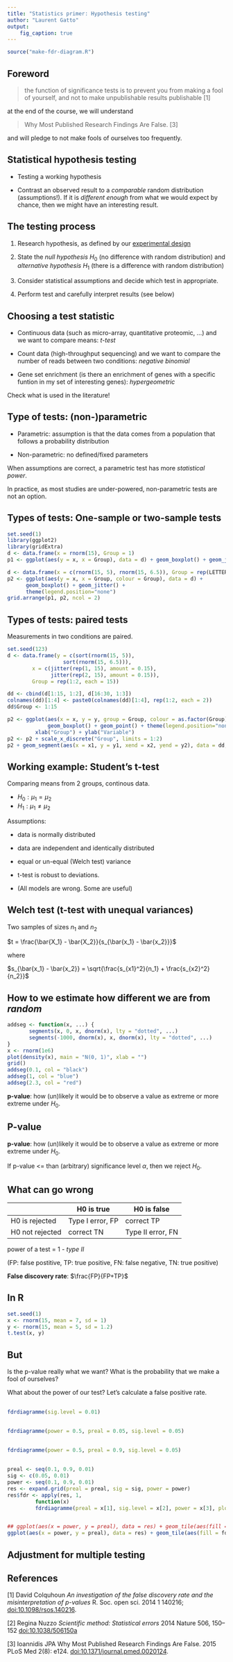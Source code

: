 ```yaml
---
title: "Statistics primer: Hypothesis testing"
author: "Laurent Gatto"
output:
    fig_caption: true
---
```


```r
source("make-fdr-diagram.R")
```
## Foreword

> the function of significance tests is to prevent you from making a
  fool of yourself, and not to make unpublishable results publishable
  [1]

at the end of the course, we will understand 

> Why Most Published Research Findings Are False. [3]

and will pledge to not make fools of ourselves too frequently.

## Statistical hypothesis testing

- Testing a working hypothesis

- Contrast an observed result to a *comparable* random distribution
  (assumptions!). If it is *different enough* from what we would
  expect by chance, then we might have an interesting result.

## The testing process

1. Research hypothesis, as defined by our [experimental
   design](https://github.com/lgatto/statistics-primer/blob/master/expdes-slides.pdf)

2. State the *null hypothesis* $H_0$ (no difference with random
   distribution) and *alternative hypothesis* $H_1$ (there is a difference
   with random distribution)

3. Consider statistical assumptions and decide which test in
   appropriate.

4. Perform test and carefully interpret results (see below)

## Choosing a test statistic

- Continuous data (such as micro-array, quantitative proteomic, ...)
  and we want to compare means: *t-test*

- Count data (high-throughput sequencing) and we want to compare the
  number of reads between two conditions: *negative binomial*

- Gene set enrichment (is there an enrichment of genes with a specific
  funtion in my set of interesting genes): *hypergeometric*

Check what is used in the literature!

## Type of tests: (non-)parametric

* Parametric: assumption is that the data comes from a population that
  follows a probability distribution

* Non-parametric: no defined/fixed parameters


When assumptions are correct, a parametric test has more *statistical
power*.

In practice, as most studies are under-powered, non-parametric tests
are not an option.
  
## Types of tests: One-sample or two-sample tests

```r
set.seed(1)
library(ggplot2)
library(gridExtra)
d <- data.frame(x = rnorm(15), Group = 1)
p1 <- ggplot(aes(y = x, x = Group), data = d) + geom_boxplot() + geom_jitter() + ylab("log2 fold-change") + geom_hline(yintercept = 0, colour = "red")

d <- data.frame(x = c(rnorm(15, 5), rnorm(15, 6.5)), Group = rep(LETTERS[1:2], each = 15))
p2 <- ggplot(aes(y = x, x = Group, colour = Group), data = d) +
      geom_boxplot() + geom_jitter() +
      theme(legend.position="none") 
grid.arrange(p1, p2, ncol = 2)
```

## Types of tests: paired tests

Measurements in two conditions are paired.

```r
set.seed(123)
d <- data.frame(y = c(sort(rnorm(15, 5)),
     		      sort(rnorm(15, 6.5))),
		x = c(jitter(rep(1, 15), amount = 0.15),
		      jitter(rep(2, 15), amount = 0.15)),
		Group = rep(1:2, each = 15))

dd <- cbind(d[1:15, 1:2], d[16:30, 1:3])
colnames(dd)[1:4] <- paste0(colnames(dd)[1:4], rep(1:2, each = 2))
dd$Group <- 1:15

p2 <- ggplot(aes(x = x, y = y, group = Group, colour = as.factor(Group)), data = d) +
             geom_boxplot() + geom_point() + theme(legend.position="none") +
	     xlab("Group") + ylab("Variable")
p2 <- p2 + scale_x_discrete("Group", limits = 1:2)
p2 + geom_segment(aes(x = x1, y = y1, xend = x2, yend = y2), data = dd, colour = "grey")
```

## Working example: Student's t-test

Comparing means from 2 groups, continous data.

- $H_0: \mu_1 = \mu_2$
- $H_1: \mu_1 \neq \mu_2$

Assumptions:

- data is normally distributed
- data are independent and identically distributed
- equal or un-equal (Welch test) variance

- t-test is robust to deviations.

- (All models are wrong. Some are useful)

## Welch test (t-test with unequal variances)

Two samples of sizes $n_1$ and $n_2$

   $t = \frac{\bar{X_1} - \bar{X_2}}{s_{\bar{x_1} - \bar{x_2}}}$

where

  $s_{\bar{x_1} - \bar{x_2}} = \sqrt{\frac{s_{x1}^2}{n_1} + \frac{s_{x2}^2}{n_2}}$

## How to we estimate how different we are from *random*

```r
addseg <- function(x, ...) {
       segments(x, 0, x, dnorm(x), lty = "dotted", ...)
       segments(-1000, dnorm(x), x, dnorm(x), lty = "dotted", ...)
}
x <- rnorm(1e6)
plot(density(x), main = "N(0, 1)", xlab = "")
grid()
addseg(0.1, col = "black")
addseg(1, col = "blue")
addseg(2.3, col = "red")
```

**p-value**: how (un)likely it would be to observe a value as extreme or
more extreme under $H_0$.

## P-value

**p-value**: how (un)likely it would be to observe a value as extreme or
more extreme under $H_0$.

If p-value <= than (arbitrary) significance level $\alpha$, then we reject $H_0$.


## What can go wrong


|                |        H0 is true   |    H0 is false 
|----------------|---------------------|----------------	      
|H0 is rejected  | Type I error, FP    |   correct TP
|H0 not rejected |       correct TN    | Type II error, FN

power of a test = 1 - $type~II$

(FP: false postitive, TP: true positive, FN: false negative, TN: true positive)

**False discovery rate**: $\frac{FP}{FP+TP}$

## In R

```r
set.seed(1)
x <- rnorm(15, mean = 7, sd = 1)
y <- rnorm(15, mean = 5, sd = 1.2)
t.test(x, y)
```

## But

Is the p-value really what we want? What is the probability that we
make a fool of ourselves?

What about the power of our test? Let's calculate a false positive
rate.

##

```r
fdrdiagramme(sig.level = 0.01)
```

##

```r
fdrdiagramme(power = 0.5, preal = 0.05, sig.level = 0.05)
```

##

```r
fdrdiagramme(power = 0.5, preal = 0.9, sig.level = 0.05)
```

##

```r
preal <- seq(0.1, 0.9, 0.01)
sig <- c(0.05, 0.01)
power <- seq(0.1, 0.9, 0.01)
res <- expand.grid(preal = preal, sig = sig, power = power)
res$fdr <- apply(res, 1,
	   	 function(x)
		 fdrdiagramme(preal = x[1], sig.level = x[2], power = x[3], plot = FALSE))


## ggplot(aes(x = power, y = preal), data = res) + geom_tile(aes(fill = fdr)) + scale_fill_gradientn(colours = c("white", "red")) + facet_wrap(~sig)
ggplot(aes(x = power, y = preal), data = res) + geom_tile(aes(fill = fdr)) + scale_fill_gradientn(colours = c("white", "yellow", "orange", "red", "black")) + facet_wrap(~sig)
```

## Adjustment for multiple testing



## References


[1] David Colquhoun *An investigation of the false discovery rate and
    the misinterpretation of p-values* R. Soc. open sci. 2014 1
    140216;
    [doi:10.1098/rsos.140216](http://rsos.royalsocietypublishing.org/content/1/3/140216).

[2] Regina Nuzzo *Scientific method: Statistical errors* 2014 Nature
    506, 150–152
    [doi:10.1038/506150a](http://www.nature.com/news/scientific-method-statistical-errors-1.14700)

[3] Ioannidis JPA Why Most Published Research Findings Are False. 2015
    PLoS Med 2(8):
    e124. [doi:10.1371/journal.pmed.0020124](http://journals.plos.org/plosmedicine/article?id=10.1371/journal.pmed.0020124).